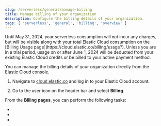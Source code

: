 ```yaml
---
slug: /serverless/general/manage-billing
title: Manage billing of your organization
description: Configure the billing details of your organization.
tags: [ 'serverless', 'general', 'billing', 'overview' ]
---
```


<DocBadge template="technical preview" />

<DocCallOut color="warning" title="Serverless billing starts June 1, 2024">
    Until May 31, 2024, your serverless consumption will not incur any charges, but will be visible along with your total Elastic Cloud consumption on the [Billing Usage page](https://cloud.elastic.co/billing/usage?). Unless you are in a trial period, usage on or after June 1, 2024 will be deducted from your existing Elastic Cloud credits or be billed to your active payment method.
</DocCallOut>

You can manage the billing details of your organization directly from the Elastic Cloud console.

1. Navigate to [cloud.elastic.co](https://cloud.elastic.co/) and log in to your Elastic Cloud account.

2. Go to the user icon on the header bar and select **Billing**.

From the **Billing pages**, you can perform the following tasks:

- <DocLink slug="/serverless/general/check-subscription" text="Check your subscription overview"/>
- <DocLink slug="/serverless/general/monitor-usage" text="Monitor and analyze your account usage"/>
- <DocLink slug="/serverless/general/billing-history" text="Check your billing history"/>
